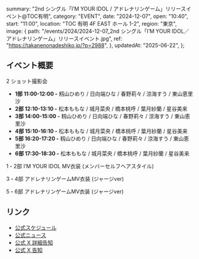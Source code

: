   summary: "2nd シングル「I’M YOUR IDOL / アドレナリンゲーム」リリースイベント@TOC有明",
  category: "EVENT",
  date: "2024-12-07",
  open: "10:40",
  start: "11:00",
  location: "TOC 有明 4F EAST ホール 1-2",
  region: "東京",
  image: {
    path: "/events/2024/2024-12-07_2nd シングル「I’M YOUR IDOL／アドレナリンゲーム」リリースイベント.jpg",
    ref: "https://takanenonadeshiko.jp/?p=2988",
  },
  updatedAt: "2025-06-22",
};

## イベント概要

2 ショット撮影会

- **1部 11:00-12:00 -** 籾山ひめり / 日向端ひな / 春野莉々 / 涼海すう / 東山恵里沙
- **2部 12:10-13:10 -** 松本ももな / 城月菜央 / 橋本桃呼 / 葉月紗蘭 / 星谷美来
- **3部 14:00-15:00 -** 籾山ひめり / 日向端ひな / 春野莉々 / 涼海すう / 東山恵里沙
- **4部 15:10-16:10 -** 松本ももな / 城月菜央 / 橋本桃呼 / 葉月紗蘭 / 星谷美来
- **5部 16:20-17:20 -** 籾山ひめり / 日向端ひな / 春野莉々 / 涼海すう / 東山恵里沙
- **6部 17:30-18:30 -** 松本ももな / 城月菜央 / 橋本桃呼 / 葉月紗蘭 / 星谷美来

1・2部 I’M YOUR IDOL MV衣装 (メンバーセルフヘアスタイル)

3・4部 アドレナリンゲームMV衣装 (ジャージver)

5・6部 アドレナリンゲームMV衣装 (ジャージver)

## リンク

- [公式スケジュール](https://takanenonadeshiko.jp/?p=2886)
- [公式ニュース](https://takanenonadeshiko.jp/?p=2988)
- [公式 X 詳細告知](https://x.com/takanenofficial/status/1862421379460866133)
- [公式 X 告知](https://x.com/takanenofficial/status/1857349224863813931)
